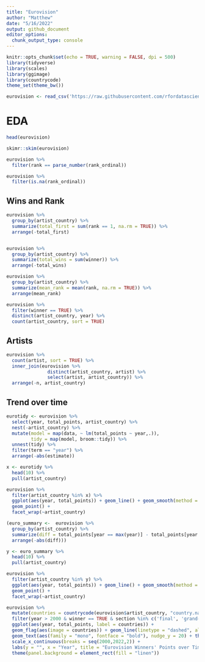 ```yaml
---
title: "Eurovision"
author: "Matthew"
date: "5/16/2022"
output: github_document
editor_options: 
  chunk_output_type: console
---
```


```r
knitr::opts_chunk$set(echo = TRUE, warning = FALSE, dpi = 500)
library(tidyverse)
library(scales)
library(ggimage)
library(countrycode)
theme_set(theme_bw())
```


```r
eurovision <- read_csv('https://raw.githubusercontent.com/rfordatascience/tidytuesday/master/data/2022/2022-05-17/eurovision.csv')

```


# EDA
```r
head(eurovision)

skimr::skim(eurovision)
```


```r
eurovision %>% 
  filter(rank == parse_number(rank_ordinal))

eurovision %>% 
  filter(is.na(rank_ordinal))
```


## Wins and Rank
```r
eurovision %>% 
  group_by(artist_country) %>% 
  summarize(total_first = sum(rank == 1, na.rm = TRUE)) %>% 
  arrange(-total_first)


eurovision %>% 
  group_by(artist_country) %>% 
  summarize(total_wins = sum(winner)) %>% 
  arrange(-total_wins)

eurovision %>% 
  group_by(artist_country) %>% 
  summarize(mean_rank = mean(rank, na.rm = TRUE)) %>% 
  arrange(mean_rank)

eurovision %>% 
  filter(winner == TRUE) %>% 
  distinct(artist_country, year) %>% 
  count(artist_country, sort = TRUE)
```


## Artists
```r
eurovision %>% 
  count(artist, sort = TRUE) %>% 
  inner_join(eurovision %>% 
               distinct(artist_country, artist) %>% 
               select(artist, artist_country)) %>% 
  arrange(-n, artist_country)
```


## Trend over time
```r
eurotidy <- eurovision %>% 
  select(year, total_points, artist_country) %>% 
  nest(-artist_country) %>% 
  mutate(model = map(data, ~ lm(total_points ~ year,.)),
         tidy = map(model, broom::tidy)) %>% 
  unnest(tidy) %>% 
  filter(term == "year") %>% 
  arrange(-abs(estimate))

x <- eurotidy %>% 
  head(10) %>% 
  pull(artist_country)

eurovision %>% 
  filter(artist_country %in% x) %>% 
  ggplot(aes(year, total_points)) + geom_line() + geom_smooth(method = "lm", se = FALSE) +
  geom_point() +
  facet_wrap(~artist_country)
```


```r
(euro_summary <-  eurovision %>% 
  group_by(artist_country) %>% 
  summarize(diff = total_points[year == max(year)] - total_points[year == min(year)]) %>% 
  arrange(-abs(diff)))

y <- euro_summary %>% 
  head(10) %>% 
  pull(artist_country)

eurovision %>% 
  filter(artist_country %in% y) %>% 
  ggplot(aes(year, total_points)) + geom_line() + geom_smooth(method = "lm", se = FALSE) +
  geom_point() + 
  facet_wrap(~artist_country)
```


```r
eurovision %>% 
  mutate(countries = countrycode(eurovision$artist_country, "country.name", "iso2c")) %>% 
  filter(year > 2000 & winner == TRUE & section %in% c('final', 'grand-final')) %>% 
  ggplot(aes(year, total_points, label = countries)) + 
  geom_flag(aes(image = countries)) + geom_line(linetype = "dashed", alpha = 0.5) +
  geom_text(aes(family = "mono", fontface = "bold"), nudge_y = 20) + theme_classic() +
  scale_x_continuous(breaks = seq(2000,2022,2)) + 
  labs(y = "", x = "Year", title = "Eurovision Winners' Points over Time") +
  theme(panel.background = element_rect(fill = "linen"))
```

